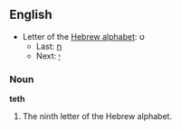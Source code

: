 ==English==

* Letter of the [[Wikipedia:Hebrew alphabet|Hebrew alphabet]]: &#1496;
** Last: [[Heth|&#1495;]]
** Next: [[Yodh|&#1497;]]

===Noun===

'''teth'''

# The ninth letter of the Hebrew alphabet.